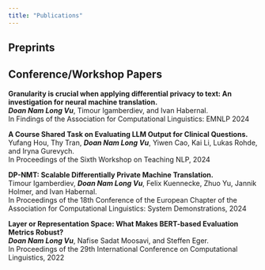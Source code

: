 ```yaml
---
title: "Publications"
---
```


## Preprints


## Conference/Workshop Papers
**Granularity is crucial when applying differential privacy to text: An investigation for neural machine translation.**\
***Doan Nam Long Vu***, Timour Igamberdiev, and Ivan Habernal.\
In Findings of the Association for Computational Linguistics: EMNLP 2024

**A Course Shared Task on Evaluating LLM Output for Clinical Questions.**\
Yufang Hou, Thy Tran, ***Doan Nam Long Vu***, Yiwen Cao, Kai Li, Lukas Rohde, and Iryna Gurevych.\
In Proceedings of the Sixth Workshop on Teaching NLP, 2024


**DP-NMT: Scalable Differentially Private Machine Translation.**\
Timour Igamberdiev, ***Doan Nam Long Vu***, Felix Kuennecke, Zhuo Yu, Jannik Holmer, and Ivan Habernal.\
In Proceedings of the 18th Conference of the European Chapter of the Association for Computational Linguistics: System Demonstrations, 2024

**Layer or Representation Space: What Makes BERT-based Evaluation Metrics Robust?**\
***Doan Nam Long Vu***, Nafise Sadat Moosavi, and Steffen Eger.\
In Proceedings of the 29th International Conference on Computational Linguistics, 2022
